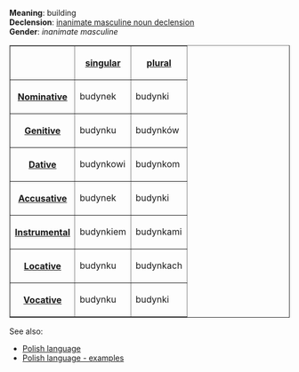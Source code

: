 '''Meaning''': building<br>
'''Declension''': [[Polish language - inanimate masculine noun declension|inanimate masculine noun declension]]<br>
'''Gender''': ''inanimate masculine''<br>

<table border=1>
<tr><th><th>[[Polish language - singular number|singular]]<th>[[Polish language - plural number|plural]]</tr>
<tr><th>[[Polish language - nominative|Nominative]]<td>budynek<td>budynki</tr>
<tr><th>[[Polish language - genitive|Genitive]]<td>budynku<td>budynków</tr>
<tr><th>[[Polish language - dative|Dative]]<td>budynkowi<td>budynkom</tr>
<tr><th>[[Polish language - accusative|Accusative]]<td>budynek<td>budynki</tr>
<tr><th>[[Polish language - instrumental|Instrumental]]<td>budynkiem<td>budynkami</tr>
<tr><th>[[Polish language - locative|Locative]]<td>budynku<td>budynkach</tr>
<tr><th>[[Polish language - vocative|Vocative]]<td>budynku<td>budynki</tr>
</table>

See also:
* [[Polish language]]
* [[Polish language - examples]]